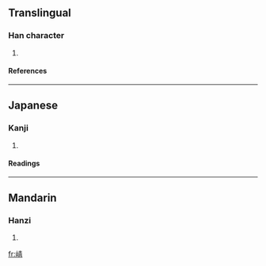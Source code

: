 ==Translingual==
===Han character===
{{Han char|rn=46|rad=山|as=08|sn=11|four=2572<sub>1</sub>|canj=山手一月 (UQMB)}}
# {{defn|Han|sort=山08}}
====References====
{{Han ref|kx=0314.250|dkj=08196|dj=0615.120|hdz=10777.010|uh=5D1D|ud=23837|bh=D4F6|bd=54518}}
----
==Japanese==
===Kanji===
{{ja-kanji|grade=|rs=山08}}
# {{defn|Japanese}} 
====Readings====
{{ja-readings|on=[[さう]] (sau), [[じゃう]] (jau)|kun=}}
----
==Mandarin==
===Hanzi===
{{cmn-hanzi|pin=[[zhēng]] ([[zheng1]])|wg=cheng<sup>1</sup>}}
# {{defn|Mandarin}}

[[fr:崝]]